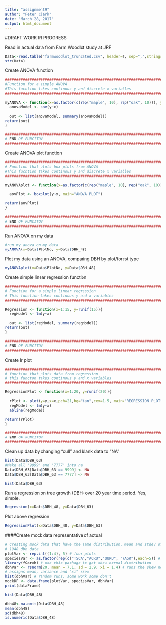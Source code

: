 ```yaml
---
title: "assignment9"
author: "Peter Clark"
date: "March 28, 2017"
output: html_document
---
```


#DRAFT WORK IN PROGRESS


Read in actual data from Farm Woodlot study at JRF

```r
Data<-read.table("farmwoodlot_truncated.csv", header=T, sep=",",stringsAsFactors=F)
str(Data)
```

Create ANOVA function

```r
###########################################################################
#Function for a simple ANOVA 
#This fucntion takes continous y and discrete x variables
###########################################################################

myANOVA <- function(x=as.factor(c(rep("maple", 10), rep("oak", 10))), y=runif(20)){
  anovaModel <- aov(y~x)
  
  out <- list(anovaModel, summary(anovaModel))
return(out)
}

###########################################################################
# END OF FUNCITON
###########################################################################
```


Create ANOVA plot function

```r

###########################################################################
# Function that plots box plots from ANOVA 
#This fucntion takes continous y and discrete x variables
###########################################################################

myANOVAplot <- function(x=as.factor(c(rep("maple", 10), rep("oak", 10))), y=runif(20)){
  
  aovPlot <- boxplot(y~x, main="ANOVA PLOT")
  
return(aovPlot)
}

###########################################################################
# END OF FUNCITON
###########################################################################
```


Run ANOVA on my data

```r
#run my anova on my data
myANOVA(x=Data$PlotNo, y=Data$DBH_48)
```

Plot my data using an ANOVA, comparing DBH by plot/forest type

```r
myANOVAplot(x=Data$PlotNo, y=Data$DBH_48)
```


Create simple linear regression function

```r
###########################################################################
# Function for a simple linear regression 
# This function takes continous y and x variables
###########################################################################

Regression <- function(x=1:15, y=runif(15)){
  regModel <- lm(y~x)
  
  out <- list(regModel, summary(regModel))
return(out)
}

###########################################################################
# END OF FUNCITON
###########################################################################
```

Create lr plot

```r
###########################################################################
# function that plots data from regression 
# this functon takes continous y and x variables
###########################################################################

RegressionPlot <- function(x=1:20, y=runif(20)){
  
  rPlot <- plot(y=y,x=x,pch=21,bg="tan",cex=1.5, main="REGRESSION PLOT")
  regModel <- lm(y~x)
  abline(regModel)

return(rPlot)
}

###########################################################################
# END OF FUNCITON
###########################################################################
```

Clean up data by changing "cull" and blank data to "NA"

```r
hist(Data$DBH_63)
#Make all '9999' and '7777' into na
Data$DBH_63[Data$DBH_63 == 9999] <- NA
Data$DBH_63[Data$DBH_63 == 7777] <- NA

hist(Data$DBH_63)

```


Run a regression on tree growth (DBH) over 20 year time period. Yes, simple.

```r
Regression(x=Data$DBH_48, y=Data$DBH_63)
```

Plot above regression

```r
RegressionPlot(x=Data$DBH_48, y=Data$DBH_63)

```


####Create mock data representative of actual


```r
# creating mock data that have the same distribution, mean and stdev of my 
# 1948 dbh data
plotVar <- rep.int((1:4), 5) # four plots
speciesVar <- as.factor(rep(c("TSCA","ACRU","QURU", "FAGR"),each=5)) # four species
library(fGarch) # use this package to get skew normal distribution
dbhVar <- rsnorm(20, mean = 7.1, sd = 2.9, xi = 1.4) # runs the skew normal
# assigns mean, variance and "xi" skew
hist(dbhVar) # random runs. some work some don't
mockDF <- data.frame(plotVar, speciesVar, dbhVar)
print(dataFrame)
```

```r
hist(Data$DBH_48)
```

```r
dbh48<-na.omit(Data$DBH_48)
mean(dbh48)
sd(dbh48)
is.numeric(Data$DBH_48)
```

